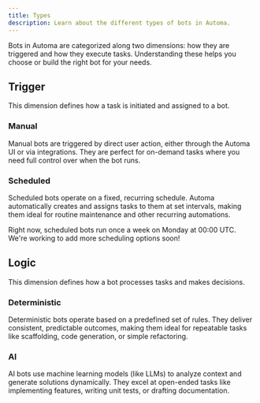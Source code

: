 ```yaml
---
title: Types
description: Learn about the different types of bots in Automa.
---
```


Bots in Automa are categorized along two dimensions: how they are triggered and how they execute tasks. Understanding these helps you choose or build the right bot for your needs.

## Trigger

This dimension defines how a task is initiated and assigned to a bot.

### Manual

Manual bots are triggered by direct user action, either through the Automa UI or via integrations. They are perfect for on-demand tasks where you need full control over when the bot runs.

### Scheduled

Scheduled bots operate on a fixed, recurring schedule. Automa automatically creates and assigns tasks to them at set intervals, making them ideal for routine maintenance and other recurring automations.

<Warning>
  Right now, scheduled bots run once a week on Monday at 00:00 UTC. We're
  working to add more scheduling options soon!
</Warning>

## Logic

This dimension defines how a bot processes tasks and makes decisions.

### Deterministic

Deterministic bots operate based on a predefined set of rules. They deliver consistent, predictable outcomes, making them ideal for repeatable tasks like scaffolding, code generation, or simple refactoring.

### AI

AI bots use machine learning models (like LLMs) to analyze context and generate solutions dynamically. They excel at open-ended tasks like implementing features, writing unit tests, or drafting documentation.
